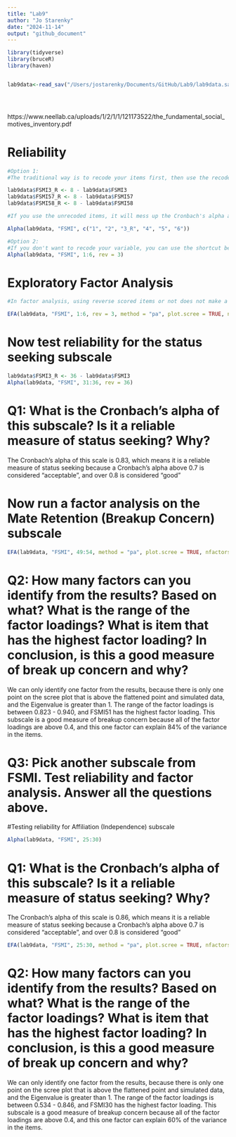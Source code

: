 ```yaml
---
title: "Lab9"
author: "Jo Starenky"
date: "2024-11-14"
output: "github_document"
---
```




```r
library(tidyverse)
library(bruceR)
library(haven)


lab9data<-read_sav("/Users/jostarenky/Documents/GitHub/Lab9/lab9data.sav")





```

https://www.neellab.ca/uploads/1/2/1/1/121173522/the_fundamental_social_motives_inventory.pdf

# Reliability
```r
#Option 1: 
#The traditional way is to recode your items first, then use the recoded items to test reliability

lab9data$FSMI3_R <- 8 - lab9data$FSMI3
lab9data$FSMI57_R <- 8 - lab9data$FSMI57
lab9data$FSMI58_R <- 8 - lab9data$FSMI58

#If you use the unrecoded items, it will mess up the Cronbach's alpha and lead you to draw wrong conclusion

Alpha(lab9data, "FSMI", c("1", "2", "3_R", "4", "5", "6"))

#Option 2:
#If you don't want to recode your variable, you can use the shortcut below
Alpha(lab9data, "FSMI", 1:6, rev = 3)


```
# Exploratory Factor Analysis
```r
#In factor analysis, using reverse scored items or not does not make a difference in interpretation. If you use unrecoded items, it will just make the loadings negative

EFA(lab9data, "FSMI", 1:6, rev = 3, method = "pa", plot.scree = TRUE, nfactors = c("parallel"))

```
# Now test reliability for the status seeking subscale
```r

lab9data$FSMI3_R <- 36 - lab9data$FSMI3
Alpha(lab9data, "FSMI", 31:36, rev = 36)

```
# Q1: What is the Cronbach's alpha of this subscale? Is it a reliable measure of status seeking? Why? 
The Cronbach's alpha of this scale is 0.83, which means it is a reliable measure of status seeking because a Cronbach's alpha above 0.7 is considered "acceptable", and over 0.8 is considered "good"

# Now run a factor analysis on the Mate Retention (Breakup Concern) subscale
```r

EFA(lab9data, "FSMI", 49:54, method = "pa", plot.scree = TRUE, nfactors = c("parallel"))


```

# Q2: How many factors can you identify from the results? Based on what? What is the range of the factor loadings? What is item that has the highest factor loading? In conclusion, is this a good measure of break up concern and why?

We can only identify one factor from the results, because there is only one point on the scree plot that is above the flattened point and simulated data, and the Eigenvalue is greater than 1. The range of the factor loadings is between 0.823 - 0.940, and FSMI51 has the highest factor loading. This subscale is a good measure of breakup concern because all of the factor loadings are above 0.4, and this one factor can explain 84% of the variance in the items. 

# Q3: Pick another subscale from FSMI. Test reliability and factor analysis. Answer all the questions  above. 

#Testing reliability for Affiliation (Independence) subscale
```r

Alpha(lab9data, "FSMI", 25:30)

```
# Q1: What is the Cronbach's alpha of this subscale? Is it a reliable measure of status seeking? Why? 
The Cronbach's alpha of this scale is 0.86, which means it is a reliable measure of status seeking because a Cronbach's alpha above 0.7 is considered "acceptable", and over 0.8 is considered "good"

```r

EFA(lab9data, "FSMI", 25:30, method = "pa", plot.scree = TRUE, nfactors = c("parallel"))

```
# Q2: How many factors can you identify from the results? Based on what? What is the range of the factor loadings? What is item that has the highest factor loading? In conclusion, is this a good measure of break up concern and why?

We can only identify one factor from the results, because there is only one point on the scree plot that is above the flattened point and simulated data, and the Eigenvalue is greater than 1. The range of the factor loadings is between 0.534 - 0.846, and FSMI30 has the highest factor loading. This subscale is a good measure of breakup concern because all of the factor loadings are above 0.4, and this one factor can explain 60% of the variance in the items. 

